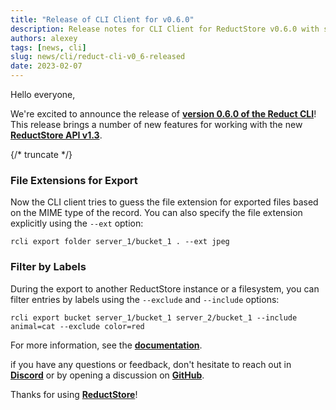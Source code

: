```yaml
---
title: "Release of CLI Client for v0.6.0"
description: Release notes for CLI Client for ReductStore v0.6.0 with support for the new ReductStore API with labels
authors: alexey
tags: [news, cli]
slug: news/cli/reduct-cli-v0_6-released
date: 2023-02-07
---
```


Hello everyone,

We're excited to announce the release
of [**version 0.6.0 of the Reduct CLI**](https://github.com/reductstore/reduct-cli/releases/tag/v0.6.0)!
This release brings a number of new features for working with the new [**ReductStore API v1.3**](/docs/http-api).

{/* truncate */}

### File Extensions for Export

Now the CLI client tries to guess the file extension for exported files based on the MIME type of the record.
You can also specify the file extension explicitly using the `--ext` option:

```
rcli export folder server_1/bucket_1 . --ext jpeg
```

### Filter by Labels

During the export to another ReductStore instance or a filesystem, you can filter entries by labels using the `--exclude` and `--include` options:

```
rcli export bucket server_1/bucket_1 server_2/bucket_1 --include animal=cat --exclude color=red
```

For more information, see the [**documentation**](https://cli.reduct.store/en/latest/docs/export/).


if you have any questions or feedback, don't hesitate to reach out in [**Discord**](https://discord.gg/8wPtPGJYsn)
or by opening a discussion on [**GitHub**](https://github.com/reductstore/reductstore/discussions).

Thanks for using [**ReductStore**](https://www.reduct.store)!